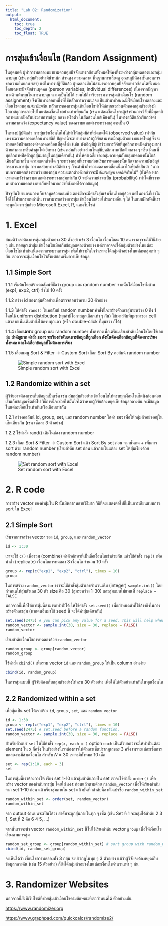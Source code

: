 ```yaml
---
title: "Lab 02: Randomization"
output:
  html_document:
    toc: true
    toc_depth: 2
    toc_float: TRUE
---
```


# การสุ่มเข้าเงื่อนไข (Random Assignment)

ในอุดมคติ ผู้ทำการทดลองพยายามควบคุมปัจจัยแทรกซ้อนทั้งหมดให้คงที่ระหว่างกลุ่มทดลองและกลุ่มควบคุม (เช่น กลุ่มตัวอย่างมีน้ำหนัก ส่วนสูง ความฉลาด พื้นฐานการเลี้ยงดู อุณหภูมิห้อง ขั้นตอนการขอความยินยอม ฯลฯ) แต่ในทางปฏิบัติแล้ว ผู้ทดลองมักไม่สามารถควบคุมปัจจัยแทรกซ้อนได้ทั้งหมด โดยเฉพาะปัจจัยส่วนบุคคล (person variables; individual differences) เนื่องจากปัญหาทางด้านต้นทุนในการควบคุม ความเป็นไปได้ รวมไปถึงจริยธรรม การสุ่มเข้าเงื่อนไข (random assignment) จึงเป็นทางออกหนึ่งที่ใช้หลักการความน่าจะเป็นเข้ามาช่วย*เฉลี่ย*ให้เงื่อนไขทดลองและเงื่อนไขควบคุม*เท่าเทียม*กัน หลักการของการสุ่มเข้าเงื่อนไขทำให้ลักษณะส่วนตัวของกลุ่มตัวอย่างมีโอกาสถูกกระจายไปในแต่ละเงื่อนไขอย่างเท่าเทียมกัน (เช่น แต่ละเงื่อนไขจะผู้เข้าร่วมการวิจัยที่มีบุคคลิกภาพแบบเปิดรับประสบการณ์สูง กลาง หรือต่ำ ในสัดส่วนใกล้เคียงกัน) ในทางสถิติแล้วเรียกว่าค่าความคาดหวัง (expectancy value) ของความแตกต่างระหว่างกลุ่มจะเป็น 0

ในทางปฏิบัติแล้ว การสุ่มเข้าเงื่อนไขไม่ได้ทำให้กลุ่มมีค่าที่สังเกตได้ (observed value) เท่ากัน เพราะความคลาดเคลื่อนทางสถิติ ปัญหานี้จะเบาบางลงถ้าผู้วิจัยสามารถมีกลุ่มตัวอย่างขนาดใหญ่ ซึ่งจะช่วยลดอิทธิพลของค่าคลาดเคลื่อนที่สุดโต่ง (เช่น บังเอิญมีผู้เข้าร่วมการวิจัยที่บุคลิกภาพเปิดตัวสูงมาก) ด้วยค่ากลางหรือค่าสุดโต่งอีกทาง (เช่น กลุ่มตัวอย่างส่วนใหญ่มีบุคลิกภาพเปิดตัวกลาง ๆ หรือ มีคนที่บุคลิกภาพปิดตัวถูกสุ่มมาอยู่ในกลุ่มเดียวกัน) ทำให้ค่าเฉลี่ยของกลุ่มควบคุมกับกลุ่มทดลองนั้นใกล้เคียงกันมากขึ้น ความแตกต่างใด ๆ ระหว่างกลุ่มที่เราพบก่อนเริ่มการทดลองนั้นเกิดจากความบังเอิญ/กระบวนการสุ่ม การทดสอบทางสถิติต่าง ๆ ก็จะคำนึงถึงความคลาดเคลื่อนนี้เอาไว้เพื่อตัดสินว่า "หากพบความแตกต่างระหว่างสองกลุ่ม ความแตกต่างดังกล่าวจะมี*นัยสำคัญทางสถิติ*หรือไม่" (นั่นคือ หากเราคาดหวังว่าความแตกต่างระหว่างกลุ่มเท่ากับ 0 จะมีความน่าจะเป็น (probability) เท่าใดที่เราจะพบค่าความแตกต่างเท่ากับหรือมากกว่าที่สังเกตได้จากข้อมูล)

ปัจจุบันโปรแกรมการเก็บข้อมูลด้วยคอมพิวเตอร์มักจะมีคำสั่งสุ่มเข้าเงื่อนไขอยู่ด้วย แต่ในกรณีที่เราไม่ได้ใช้โปรแกรมเหล่านั้น เราสามารถสร้างการสุ่มเข้าเงื่อนไขด้วยโปรแกรมอื่น ๆ ได้ ในแบบฝึกหัดนี้เราจะพูดถึงการสุ่มด้วย Microsoft Excel, R, และเว็บไซต์

# 1. Excel

สมมติว่าเราต้องการสุ่มกลุ่มตัวอย่าง 30 ตัวอย่างเข้า 3 เงื่อนไข เงื่อนไขละ 10 คน เราอาจจะใช้วิธีง่าย ๆ เช่น ทอยลูกเต๋าสุ่มเข้าเงื่อนไขเมื่อเก็บข้อมูลแต่ละตัวอย่าง แต่เราอาจจะได้กลุ่มตัวอย่างในแต่ละเงื่อนไขไม่เท่ากันเนื่องจากกระบวนการสุ่ม เพื่อให้เรามั่นใจว่าเราจะได้กลุ่มตัวอย่างในแต่ละกลุ่มเท่า ๆ กัน เราควรจะสุ่มเงื่อนไขไว้ตั้งแต่ก่อนเริ่มการเก็บข้อมูล

## 1.1 Simple Sort

1.1.1 เริ่มต้นโดยสร้างคอลัมน์ที่ชื่อว่า group และ random number จากนั้นใส่เงื่อนไขทั้งสาม (exp1, exp2, ctrl) ซ้ำไป 10 ครั้ง

1.1.2 สร้าง id ของกลุ่มตัวอย่างเพื่อตรวจสอบว่าครบ 30 ตัวอย่าง

1.1.3 ใส่คำสั่ง `rand()` ในคอลัมน์ random number คำสั่งนี้จะสร้างตัวเลขสุ่มระหว่าง 0 ถึง 1 โดยใช้ uniform distribution (ทุกค่ามีโอกาสถูกเลือกเท่า ๆ กัน) ใช้เมาส์จับที่มุมขวาของ cell แล้วลากเพิ่มเติมคำสั่งให้ครบทุกแถว (หรือ double-click ที่มุมขวา ก็ได้)

1.1.4 เลือก**เฉพาะ** group และ random number ทั้งตารางเพื่อเตรียมเรียงลำดับเงื่อนไขโดยใช้เลขสุ่ม **สำคัญมาก คำสั่ง sort จะเรียงลำดับเฉพาะข้อมูลที่ถูกเลือก ดังนั้นต้องเลือกข้อมูลที่ต้องการเรียงทั้งหมด และไม่เลือกข้อมูลที่ไม่ต้องการเรียง**

1.1.5 เลือกเมนู Sort & Filter -\> Custom Sort เลือก Sort By คอลัมน์ random number

![Simple random sort with Excel](images/Lab_randomization/excel_simple_rand.png)

## 1.2 Randomize within a set

ผู้วิจัยอาจต้องการเก็บข้อมูลเป็นเซ็ต เช่น สุ่มกลุ่มตัวอย่างเข้าเงื่อนไขให้ครบทุกเงื่อนไขเซ็ตนึงก่อนค่อยเริ่มเก็บข้อมูลเซ็ตถัดไป วิธีการนี้จะช่วยให้มั่นใจได้ว่าหากผู้วิจัยต้องหยุดเก็บข้อมูลกลางคัน จะมีข้อมูลในแต่ละเงื่อนไขเท่ากันหรือเกือบเท่ากัน

1.2.1 สร้างคอลัมน์ id, group, set, และ random number ใส่ค่า set เพื่อให้กลุ่มตัวอย่างอยู่ในเซ็ตเดียวกัน (เช่น เซ็ตละ 3 ตัวอย่าง)

1.2.2 ใช้คำสั่ง rand() เติมในช่อง random number

1.2.3 เลือก Sort & Filter -\> Custom Sort แล้ว Sort By set ก่อน จากนั้นกด + เพิ่มการ sort ด้วย random number (เรียงลำดับ set ก่อน แล้วภายในแต่ละ set ให้สุ่มเรียงด้วย random number)

![Set random sort with Excel](images/Lab_randomization/excel_set_rand.png)

# 2. R code

การสร้าง vector ของค่าสุ่มใน R นั้นมีหลากหลายวิธีมาก วิธีที่จะแสดงต่อไปนี้เป็นการเลียนแบบการ sort ใน Excel

## 2.1 Simple Sort

เริ่มจากการสร้าง vector ของ `id`, `group`, และ `random_vector`

```r
id <- 1:30
```

เราจะใช้ `c()` เพื่อรวม (combine) ค่าตัวอักษรที่เป็นชื่อเงื่อนไขเข้าด้วยกัน แล้วใช้คำสั่ง `rep()` เพื่อทำซ้ำ (replicate) เงื่อนไขการทดลอง 3 เงื่อนไข จำนวน 10 ครั้ง

```r
group <- rep(c("exp1", "exp2", "ctrl"), times = 10)
group
```

ในการสร้าง `random_vector` เราจะใช้คำสั่งสุ่มตัวเลขจำนวนเต็ม (integer) `sample.int()` โดยกำหนดให้สุ่มตัวเลข 30 ตัว size คือ 30 (สุ่มระหว่าง 1-30) และสุ่มแบบไม่แทนที่ `replace = FALSE`

นอกจากนี้เพื่อให้การสุ่มนี้สามารถทำซ้ำได้ ให้ใช้คำสั่ง `set.seed()` เพื่อกำหนดค่าที่ใช้อ้างอิงในการสร้างตัวเลขสุ่ม (หากคนอื่นมาใช้ seed นี้ จะได้ค่าสุ่มเดียวกัน)

```r
set.seed(2475) # you can pick any value for a seed. This will help when you need to replicate the results.
random_vector <- sample.int(30, size = 30, replace = FALSE)
random_vector
```

เรียงลำดับเงื่อนไขการทดลองด้วย `random_vector`

```r
random_group <- group[random_vector]
random_group
```

ใช้คำสั่ง `cbind()` เพื่อรวม vector `id` และ `random_group` ให้เป็น column อ่านง่าย

```r
cbind(id, random_group)
```

ในการสุ่มแบบนี้ ผู้วิจัยต้องเก็บกลุ่มตัวอย่างให้ครบ 30 ตัวอย่าง เพื่อให้ได้ตัวอย่างเท่ากันในทุกเงื่อนไข

## 2.2 Randomized within a set

เพื่อสุ่มเป็น set ให้เราสร้าง `id`, `group` , `set`, และ `random_vector`

```r
id <- 1:30
group <- rep(c("exp1", "exp2", "ctrl"), times = 10)
set.seed(2475) # set.seed before a random function.
random_vector <- sample.int(30, size = 30, replace = FALSE)
```

สำหรับตัวแปร `set` ให้ใช้คำสั่ง `rep(x, each = )` option `each` เป็นตัวบอกว่าจะให้ทำซ้ำแต่ละ element ใน x กี่ครั้ง ในตัวอย่างนี้เราต้องการให้ตัวเลขเซ็ตปรากฏเลขละ 3 ครั้ง เพราะแต่ละเซ็ตการทดลองจะมีสามเงื่อนไข สำหรับ *N* = 30 เราจะมีทั้งหมด 10 เซ็ต

```r
set <- rep(1:10, each = 3)
set
```

ในการสุ่มนี้เราต้องการให้ เรียง set 1-10 แล้วสุ่มลำดับภายใน set เราจะใช้คำสั่ง `order()` เพื่อสร้าง vector ของลำดับการสุ่ม โดยใส่ `set` ก่อนแล้วตามด้วย `random_vector` เพื่อให้เรียงลำดับจาก set 1-10 ก่อน แล้วเรียงสุ่มภายใน set แล้วบันทึกลำดับนี้ลงตัวแปรชื่อ `random_within_set`

```r
random_within_set <- order(set, random_vector)
random_within_set
```

จาก output ด้านบนจะเป็นได้ว่า ลำดับจะถูกสุ่มภายในทุก ๆ เซ็ต (เช่น Set ที่ 1 จะกลุ่มได้ลำดับ 2 3 1, Set ที่ 2 คือ 6 4 5, ...)

จากนั้นเราจะนำ vector `random_within_set` นี้ไปใช้เรียงลำดับ vector `group` เพื่อให้เงื่อนไขเรียงตามการสุ่ม

```r
random_set_group <- group[random_within_set] # sort group with random_within_set
cbind(id, random_set_group)
```

จะเห็นได้ว่า เงื่อนไขการทดลองทั้ง 3 กลุ่ม จะปรากฏในทุก ๆ 3 ตัวอย่าง แม้ว่าผู้วิจัยจะต้องหยุดเก็บข้อมูลกลางคัน (เช่น 15 ตัวอย่าง) ก็ยังได้กลุ่มตัวอย่างในแต่ละเงื่อนไขจำนวนเท่า ๆ กัน

# 3. Randomizer Websites

นอกจากนี้ยังมีเว็บไซต์ที่ช่วยสุ่มเข้าเงื่อนไขตามลักษณะที่เรากำหนดได้ ตัวอย่างเช่น

<https://www.randomizer.org>

<https://www.graphpad.com/quickcalcs/randomize2/>
